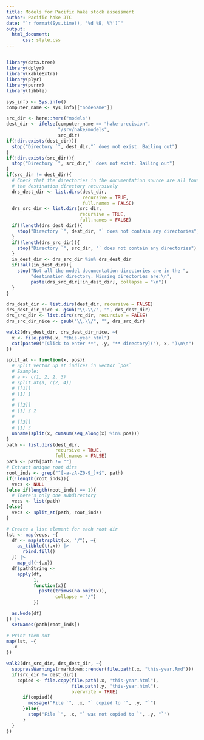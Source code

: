 ```yaml
---
title: Models for Pacific hake stock assessment
author: Pacific hake JTC
date: "`r format(Sys.time(), '%d %B, %Y')`"
output:
  html_document:
      css: style.css
---
```


## {.tabset .tabset-pills}

```r
library(data.tree)
library(dplyr)
library(kableExtra)
library(plyr)
library(purrr)
library(tibble)

sys_info <- Sys.info()
computer_name <- sys_info[["nodename"]]

src_dir <- here::here("models")
dest_dir <- ifelse(computer_name == "hake-precision",
                   "/srv/hake/models",
                   src_dir)
if(!dir.exists(dest_dir)){
  stop("Directory `", dest_dir,"` does not exist. Bailing out")
}
if(!dir.exists(src_dir)){
  stop("Directory `", src_dir,"` does not exist. Bailing out")
}
if(src_dir != dest_dir){
  # Check that the directories in the documentation source are all found in
  # the destination directory recursively
  drs_dest_dir <- list.dirs(dest_dir,
                            recursive = TRUE,
                            full.names = FALSE)
  drs_src_dir <- list.dirs(src_dir,
                           recursive = TRUE,
                           full.names = FALSE)
  if(!length(drs_dest_dir)){
    stop("Directory `", dest_dir, "` does not contain any directories")
  }
  if(!length(drs_src_dir)){
    stop("Directory `", src_dir, "` does not contain any directories")
  }
  in_dest_dir <- drs_src_dir %in% drs_dest_dir
  if(!all(in_dest_dir)){
    stop("Not all the model documentation directories are in the ",
         "destination directory. Missing directories are:\n",
         paste(drs_src_dir[!in_dest_dir], collapse = "\n"))
  }
}

drs_dest_dir <- list.dirs(dest_dir, recursive = FALSE)
drs_dest_dir_nice <- gsub("\\.\\/", "", drs_dest_dir)
drs_src_dir <- list.dirs(src_dir, recursive = FALSE)
drs_src_dir_nice <- gsub("\\.\\/", "", drs_src_dir)

walk2(drs_dest_dir, drs_dest_dir_nice, ~{
  x <- file.path(.x, "this-year.html")
  cat(paste0("[Click to enter **", .y, "** directory]("), x, ")\n\n")
})

```

```r
split_at <- function(x, pos){
  # Split vector up at indices in vector `pos`
  # Example:
  # a <- c(1, 2, 2, 3)
  # split_at(a, c(2, 4))
  # [[1]]
  # [1] 1
  # 
  # [[2]]
  # [1] 2 2
  # 
  # [[3]]
  # [1] 3
  unname(split(x, cumsum(seq_along(x) %in% pos))) 
}
path <- list.dirs(dest_dir,
                  recursive = TRUE,
                  full.names = FALSE)
path <- path[path != ""]
# Extract unique root dirs
root_inds <- grep("^[-a-zA-Z0-9_]+$", path)
if(!length(root_inds)){
  vecs <- NULL
}else if(length(root_inds) == 1){
  # There's only one subdirectory
  vecs <- list(path)
}else{
  vecs <- split_at(path, root_inds)
}

# Create a list element for each root dir
lst <- map(vecs, ~{
  df <- map(strsplit(.x, "/"), ~{
    as_tibble(t(.x)) |> 
      rbind.fill()
  }) |> 
    map_df(~{.x})
  df$pathString <-
    apply(df,
          1,
          function(x){
            paste(trimws(na.omit(x)),
                  collapse = "/") 
          })

  as.Node(df)
}) |> 
  setNames(path[root_inds])

# Print them out
map(lst, ~{
  .x  
})
```

```r
walk2(drs_src_dir, drs_dest_dir, ~{
  suppressWarnings(rmarkdown::render(file.path(.x, "this-year.Rmd")))
  if(src_dir != dest_dir){
    copied <- file.copy(file.path(.x, "this-year.html"), 
                        file.path(.y, "this-year.html"),
                        overwrite = TRUE)
      if(copied){
        message("File `", .x, "` copied to `", .y, "`")
      }else{
        stop("File `", .x, "` was not copied to `", .y, "`")
      }
  }
})
```
